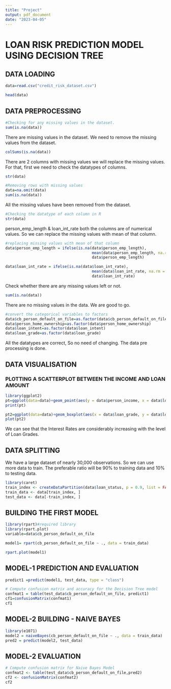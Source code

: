 ---
title: "Project"
output: pdf_document
date: "2023-04-05"
---

# LOAN RISK PREDICTION MODEL USING DECISION TREE

## DATA LOADING
```{r}
data=read.csv("credit_risk_dataset.csv")
```

```{r}
head(data)
```

## DATA PREPROCESSING
```{r}
#Checking for any missing values in the dataset.
sum(is.na(data))
```
There are missing values in the dataset. We need to remove the missing values from the dataset.
```{r}
colSums(is.na(data))
```

There are 2 columns with missing values we will replace the missing values. For that, first we need to check the datatypes of columns.

```{r}
str(data)
```

```{r}
#Removing rows with missing values
data=na.omit(data)
sum(is.na(data))
```

All the missing values have been removed from the dataset.

```{r}
#Checking the datatype of each column in R
str(data)
```
person_emp_length & loan_int_rate  both the columns are of numerical values. So we can replace the missing values with mean of that column.

```{r}
#replacing missing values with mean of that column
data$person_emp_length = ifelse(is.na(data$person_emp_length), 
                                      mean(data$person_emp_length, na.rm = TRUE),
                                      data$person_emp_length)

data$loan_int_rate = ifelse(is.na(data$loan_int_rate), 
                                      mean(data$loan_int_rate, na.rm = TRUE),
                                      data$loan_int_rate)
```

Check whether there are any missing values left or not.

```{r}
sum(is.na(data))
```
There are no missing values in the data. We are good to go.

```{r}
#convert the categorical variables to factors
data$cb_person_default_on_file=as.factor(data$cb_person_default_on_file)
data$person_home_ownership=as.factor(data$person_home_ownership)
data$loan_intent=as.factor(data$loan_intent)
data$loan_grade=as.factor(data$loan_grade)
```

All the datatypes are correct, So no need of changing. The data pre processing is done.

## DATA VISUALISATION


### PLOTTING A SCATTERPLOT BETWEEN THE INCOME AND LOAN AMOUNT
```{r}
library(ggplot2)
pt=ggplot(data=data)+geom_point(aes(y = data$person_income, x = data$loan_amnt))+labs(y = "Person Income", x = "Loan Amount", title = "Scatterplot of Person Income vs Loan Amount")
print(pt)
```

```{r}
pt2=ggplot(data=data)+geom_boxplot(aes(x = data$loan_grade, y = data$loan_int_rate))+labs(x = "Loan Grade", y = "Loan Interest Rate", title = "Boxplot of Loan Grade vs Loan Interest Rate")
plot(pt2)
```
We can see that the Interest Rates are considerably increasing with the level of Loan Grades.

## DATA SPLITTING

We have a large dataset of nearly 30,000 observations. So we can use more data to train. The preferable ratio will be 90% to training data and 10% to testing data.

```{r}
library(caret)
train_index <- createDataPartition(data$loan_status, p = 0.9, list = FALSE)
train_data <- data[train_index, ] 
test_data <- data[-train_index, ]
```


## BUILDING THE FIRST MODEL

```{r}
library(rpart)#required library
library(rpart.plot)
variable=data$cb_person_default_on_file
```


```{r}
model1= rpart(cb_person_default_on_file ~ ., data = train_data)
```
```{r}
rpart.plot(model1)
```

## MODEL-1 PREDICTION AND EVALUATION

```{r}
predict1 =predict(model1, test_data, type = "class")
```


```{r}
# Compute confusion matrix and accuracy for the Decision Tree model
confmat1 = table(test_data$cb_person_default_on_file, predict1)
cf1=confusionMatrix(confmat1)
cf1
```


## MODEL-2 BUILDING - NAIVE BAYES 

```{r}
library(e1071)
model2 = naiveBayes(cb_person_default_on_file ~ ., data = train_data)
pred2 = predict(model2, test_data)

```

## MODEL-2 EVALUATION
```{r}
# Compute confusion matrix for Naive Bayes Model
confmat2 <- table(test_data$cb_person_default_on_file,pred2)
cf2 <- confusionMatrix(confmat2)
cf2

```

